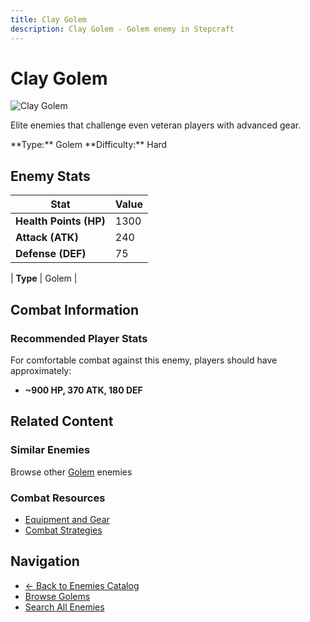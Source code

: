 ```yaml
---
title: Clay Golem
description: Clay Golem - Golem enemy in Stepcraft
---
```


# Clay Golem

<div className="flex items-start gap-6 mb-8">
  <div className="flex-shrink-0">
    <img src="/assets/enemies/clay_golem/golem.png" alt="Clay Golem" className="w-24 h-24 border rounded-lg" />
  </div>
  <div className="flex-1">
    <div className="space-y-2">
      <p className="text-lg text-muted-foreground">Elite enemies that challenge even veteran players with advanced gear.</p>
      <div className="flex flex-wrap gap-4 text-sm">
        <span className="px-2 py-1 bg-blue-100 dark:bg-blue-900 rounded-md">
          **Type:** Golem
        </span><span className="px-2 py-1 bg-red-100 dark:bg-red-900 rounded-md">
          **Difficulty:** Hard
        </span>
      </div>
    </div>
  </div>
</div>

## Enemy Stats

| Stat | Value |
|------|-------|
| **Health Points (HP)** | 1300 |
| **Attack (ATK)** | 240 |
| **Defense (DEF)** | 75 |

| **Type** | Golem |

## Combat Information

### Recommended Player Stats
For comfortable combat against this enemy, players should have approximately:
- **~900 HP, 370 ATK, 180 DEF**

## Related Content

### Similar Enemies
Browse other [Golem](/docs/enemies#golems) enemies 

### Combat Resources
- [Equipment and Gear](/docs/items)
- [Combat Strategies](/docs/getting-started)

## Navigation

- [← Back to Enemies Catalog](/docs/enemies)
- [Browse Golems](/docs/enemies#golems)
- [Search All Enemies](/search)
